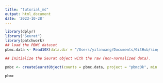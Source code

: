 ```yaml
---
title: "tutorial_md"
output: html_document
date: '2023-10-28'
---
```



```r
library(dplyr)
library("Seurat")
library(patchwork)
## load the PBWC dataset
pbmc.data <- Read10X(data.dir = "/Users/yifanwang/Documents/GitHub/single_cell_course/datasets/filtered_gene_bc_matrices/hg19")

## Initialize the Seurat object with the raw (non-normalized data).

pmbc <- createSeuratObject(counts = pbmc.data, project = "pbmc3k", min.cells = 3, min.features = 200)

pbmc
```